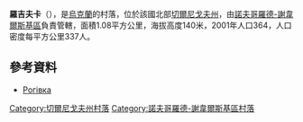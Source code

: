{{coord|52|9|32|N|33|18|30|E|scale:100000|display=title}}

'''羅吉夫卡'''（{{lang-uk|Рогівка}}），是[[烏克蘭|烏克蘭]]的村落，位於該國北部[[切爾尼戈夫州|切爾尼戈夫州]]，由[[諾夫哥羅德-謝韋爾斯基區|諾夫哥羅德-謝韋爾斯基區]]負責管轄，面積1.08平方公里，海拔高度140米，2001年人口364，人口密度每平方公里337人。

==參考資料==
* [https://web.archive.org/web/20140413141946/http://w1.c1.rada.gov.ua/pls/z7502/A005?rdat1=08.04.2014&rf7571=40682 Рогівка]

[[Category:切爾尼戈夫州村落|Category:切爾尼戈夫州村落]]
[[Category:諾夫哥羅德-謝韋爾斯基區村落|Category:諾夫哥羅德-謝韋爾斯基區村落]]


{{Chernihiv-geo-stub}}